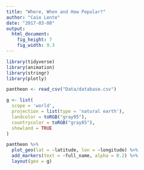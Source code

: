 ```yaml
---
title: "Where, When and How Popular?"
author: "Caio Lente"
date: "2017-03-08"
output: 
  html_document: 
    fig_height: 7
    fig_width: 9.3
---
```


```r
library(tidyverse)
library(animation)
library(stringr)
library(plotly)
```

```r
pantheon <- read_csv("Data/database.csv")
```

```r
g <- list(
  scope = 'world',
  projection = list(type = 'natural earth'),
  landcolor = toRGB("gray95"),
  countrycolor = toRGB("gray85"),
  showland = TRUE
)

pantheon %>%
  plot_geo(lat = ~latitude, lon = ~longitude) %>%
  add_markers(text = ~full_name, alpha = 0.2) %>%
  layout(geo = g)
```